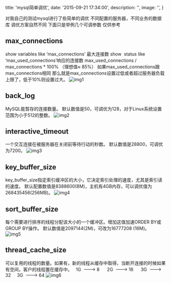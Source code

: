 
  title: 'mysql简单调优',
  date: '2015-09-21 17:34:00',
  description: '',
  image: '',
}

对我自己的测试mysql进行了些简单的调优 不同配置的服务器，不同业务的数据库 调优方案自然不同 下面只是举例几个可调参数 仅供参考

max_connections
---------------

show variables like ‘max\_connections’ 最大连接数 show  status like ‘max\_used\_connections’响应的连接数 max\_used\_connections / max\_connections * 100% （理想值≈ 85%） 如果max\_used\_connections跟max\_connections相同 那么就是max\_connections设置过低或者超过服务器负载上限了，低于10%则设置过大。 ![img1](https://wlimg.oss-cn-beijing.aliyuncs.com/img/img1.png)

back_log
--------

MySQL能暂存的连接数量。 默认数值是50，可调优为128，对于Linux系统设置范围为小于512的整数。 ![img2](https://wlimg.oss-cn-beijing.aliyuncs.com/img/img2.png)

interactive_timeout
-------------------

一个交互连接在被服务器在关闭前等待行动的秒数。 默认数值是28800，可调优为7200。 ![img3](https://wlimg.oss-cn-beijing.aliyuncs.com/img/img3.png)

key\_buffer\_size
-----------------

key\_buffer\_size指定索引缓冲区的大小，它决定索引处理的速度，尤其是索引读的速度。 默认配置数值是8388600(8M)，主机有4GB内存，可以调优值为268435456(256MB)。 ![img4](https://wlimg.oss-cn-beijing.aliyuncs.com/img/img4.png)

sort\_buffer\_size
------------------

每个需要进行排序的线程分配该大小的一个缓冲区。增加这值加速ORDER BY或GROUP BY操作。 默认数值是2097144(2M)，可改为16777208 (16M)。 ![img5](https://wlimg.oss-cn-beijing.aliyuncs.com/img/img5.png)

thread\_cache\_size
-------------------

可以复用的线程的数量。如果有，新的线程从缓存中取得，当断开连接的时候如果有空间，客户的线程置在缓存中。   1G  ---> 8      2G  ---> 16      3G  ---> 32     3G  ---> 64 ![img6](https://wlimg.oss-cn-beijing.aliyuncs.com/img/img6.png)

